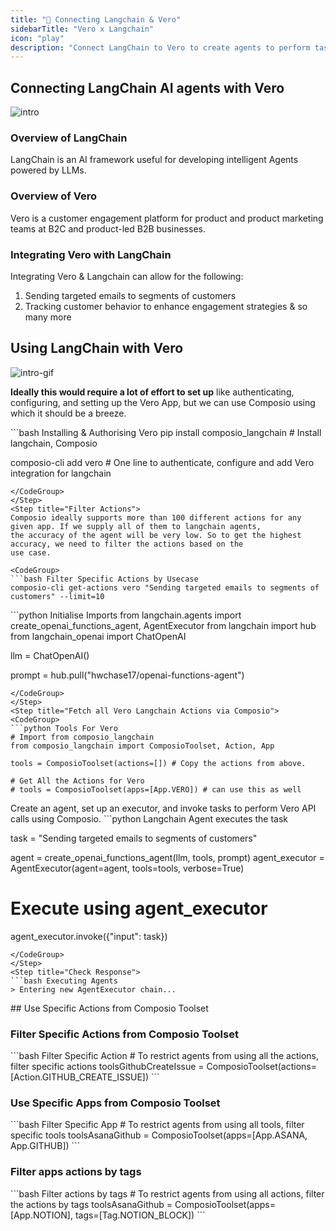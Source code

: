 ```yaml
---
title: "🚀 Connecting Langchain & Vero"
sidebarTitle: "Vero x Langchain"
icon: "play"
description: "Connect LangChain to Vero to create agents to perform tasks using natural language"
---
```


## Connecting LangChain AI agents with Vero
![intro](/media/intro.jpg)

### Overview of LangChain

LangChain is an AI framework useful for developing intelligent Agents powered by LLMs.

### Overview of Vero

Vero is a customer engagement platform for product and product marketing teams at B2C and product-led B2B businesses.

### Integrating Vero with LangChain

Integrating Vero & Langchain can allow for the following:

1. Sending targeted emails to segments of customers
2. Tracking customer behavior to enhance engagement strategies
& so many more

## Using LangChain with Vero
![intro-gif](/media/intro.gif)
<Steps>
<Step title="Setting Up the Environment">

**Ideally this would require a lot of effort to set up** like authenticating, configuring, and setting up the Vero App, but we can use Composio using which it should be a breeze.

<CodeGroup>
```bash Installing & Authorising Vero
pip install composio_langchain # Install langchain, Composio 

composio-cli add vero # One line to authenticate, configure and add Vero integration for langchain
```
</CodeGroup>
</Step>
<Step title="Filter Actions">
Composio ideally supports more than 100 different actions for any given app. If we supply all of them to langchain agents, 
the accuracy of the agent will be very low. So to get the highest accuracy, we need to filter the actions based on the 
use case.

<CodeGroup>
```bash Filter Specific Actions by Usecase
composio-cli get-actions vero "Sending targeted emails to segments of customers" --limit=10
```
</CodeGroup>

</Step>
<Step title="Import Base Packages">

<CodeGroup>
```python Initialise Imports
from langchain.agents import create_openai_functions_agent, AgentExecutor
from langchain import hub
from langchain_openai import ChatOpenAI


llm = ChatOpenAI()

prompt = hub.pull("hwchase17/openai-functions-agent")
```
</CodeGroup>
</Step>
<Step title="Fetch all Vero Langchain Actions via Composio">
<CodeGroup>
```python Tools For Vero
# Import from composio_langchain
from composio_langchain import ComposioToolset, Action, App

tools = ComposioToolset(actions=[]) # Copy the actions from above. 

# Get All the Actions for Vero
# tools = ComposioToolset(apps=[App.VERO]) # can use this as well
```
</CodeGroup>
</Step>
<Step title="Execute the Agent">
Create an agent, set up an executor, and invoke tasks to perform Vero API calls using Composio. 
<CodeGroup>
```python Langchain Agent executes the task

task = "Sending targeted emails to segments of customers"

agent = create_openai_functions_agent(llm, tools, prompt)
agent_executor = AgentExecutor(agent=agent, tools=tools, verbose=True)

# Execute using agent_executor
agent_executor.invoke({"input": task})
```
</CodeGroup>
</Step>
<Step title="Check Response">
```bash Executing Agents
> Entering new AgentExecutor chain...
```
</Step>
</Steps>
## Use Specific Actions from Composio Toolset

### Filter Specific Actions from Composio Toolset

<CodeGroup>
```bash Filter Specific Action
# To restrict agents from using all the actions, filter specific actions
toolsGithubCreateIssue = ComposioToolset(actions=[Action.GITHUB_CREATE_ISSUE])
```
</CodeGroup>

### Use Specific Apps from Composio Toolset
<CodeGroup>
```bash Filter Specific App
# To restrict agents from using all tools, filter specific tools
toolsAsanaGithub = ComposioToolset(apps=[App.ASANA, App.GITHUB])
```
</CodeGroup>

### Filter apps actions by tags 
<CodeGroup>
```bash Filter actions by tags
# To restrict agents from using all actions, filter the actions by tags
toolsAsanaGithub = ComposioToolset(apps=[App.NOTION], tags=[Tag.NOTION_BLOCK])
```
</CodeGroup>

